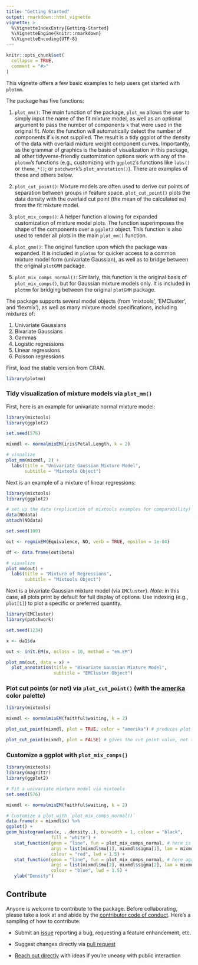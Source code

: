 ```yaml
---
title: "Getting Started"
output: rmarkdown::html_vignette
vignette: >
  %\VignetteIndexEntry{Getting-Started}
  %\VignetteEngine{knitr::rmarkdown}
  %\VignetteEncoding{UTF-8}
---
```


```r
knitr::opts_chunk$set(
  collapse = TRUE,
  comment = "#>"
)
```

This vignette offers a few basic examples to help users get started with `plotmm`.

The package has five functions: 

1. `plot_mm()`: The main function of the package, `plot_mm` allows the user to simply input the name of the fit mixture model, as well as an optional argument to pass the number of components `k` that were used in the original fit. *Note*: the function will automatically detect the number of components if `k` is not supplied. The result is a tidy ggplot of the density of the data with overlaid mixture weight component curves. Importantly, as the grammar of graphics is the basis of visualization in this package, all other tidyverse-friendly customization options work with any of the `plotmm`'s functions (e.g., customizing with `ggplot2`'s functions like `labs()` or `theme_*()`; or `patchwork`'s `plot_annotation()`). There are examples of these and others below.  

2. `plot_cut_point()`: Mixture models are often used to derive cut points of separation between groups in feature space. `plot_cut_point()` plots the data density with the overlaid cut point (the mean of the calculated `mu`) from the fit mixture model. 

3. `plot_mix_comps()`: A helper function allowing for expanded customization of mixture model plots. The function superimposes the shape of the components over a `ggplot2` object. This function is also used to render all plots in the main `plot_mm()` function.

4. `plot_gmm()`: The original function upon which the package was expanded. It is included in `plotmm` for quicker access to a common mixture model form (univariate Gaussian), as well as to bridge between the original `plotGMM` package.

5. `plot_mix_comps_normal()`: Similarly, this function is the original basis of `plot_mix_comps()`, but for Gaussian mixture models only. It is included in `plotmm` for bridging between the original `plotGMM` package.

The package supports several model objects (from 'mixtools', 'EMCluster', and 'flexmix'), as well as many mixture model specifications, including mixtures of: 

1. Univariate Gaussians
2. Bivariate Gaussians
3. Gammas
4. Logistic regressions
5. Linear regressions
6. Poisson regressions

First, load the stable version from CRAN.

```r
library(plotmm)
```

### Tidy visualization of mixture models via `plot_mm()`

First, here is an example for univariate normal mixture model:

```r
library(mixtools)
library(ggplot2)

set.seed(576)

mixmdl <- normalmixEM(iris$Petal.Length, k = 2)

# visualize
plot_mm(mixmdl, 2) +
  labs(title = "Univariate Gaussian Mixture Model",
       subtitle = "Mixtools Object")
```

Next is an example of a mixture of linear regressions:

```r
library(mixtools)
library(ggplot2)

# set up the data (replication of mixtools examples for comparability)
data(NOdata)
attach(NOdata)

set.seed(100)

out <- regmixEM(Equivalence, NO, verb = TRUE, epsilon = 1e-04)

df <- data.frame(out$beta)

# visualize
plot_mm(out) +
  labs(title = "Mixture of Regressions",
       subtitle = "Mixtools Object")
```

Next is a bivariate Gaussian mixture model (via `EMCluster`). *Note*: in this case, all plots print by default for full display of options. Use indexing (e.g., `plot[1]`) to plot a specific or preferred quantity.

```r
library(EMCluster)
library(patchwork)

set.seed(1234)

x <- da1$da

out <- init.EM(x, nclass = 10, method = "em.EM")

plot_mm(out, data = x) + 
  plot_annotation(title = "Bivariate Gaussian Mixture Model",
                  subtitle = "EMCluster Object")
```

### Plot cut points (or not) via `plot_cut_point()` (with the [amerika](https://CRAN.R-project.org/package=amerika) color palette)

```r
library(mixtools)

mixmdl <- normalmixEM(faithful$waiting, k = 2)

plot_cut_point(mixmdl, plot = TRUE, color = "amerika") # produces plot

plot_cut_point(mixmdl, plot = FALSE) # gives the cut point value, not the plot
```

### Customize a ggplot with `plot_mix_comps()`

```r
library(mixtools)
library(magrittr)
library(ggplot2)

# Fit a univariate mixture model via mixtools
set.seed(576)

mixmdl <- normalmixEM(faithful$waiting, k = 2)

# Customize a plot with `plot_mix_comps_normal()`
data.frame(x = mixmdl$x) %>%
ggplot() +
geom_histogram(aes(x, ..density..), binwidth = 1, colour = "black",
                 fill = "white") +
   stat_function(geom = "line", fun = plot_mix_comps_normal, # here is the function
                 args = list(mixmdl$mu[1], mixmdl$sigma[1], lam = mixmdl$lambda[1]),
                 colour = "red", lwd = 1.5) +
   stat_function(geom = "line", fun = plot_mix_comps_normal, # here again as k = 2
                 args = list(mixmdl$mu[2], mixmdl$sigma[2], lam = mixmdl$lambda[2]),
                 colour = "blue", lwd = 1.5) +
   ylab("Density")
```

## Contribute

Anyone is welcome to contribute to the package. Before collaborating, please take a look at and abide by the [contributor code of conduct](https://github.com/pdwaggoner/plotmm/blob/master/CODE_OF_CONDUCT.md). Here's a sampling of how to contribute:

  - Submit an [issue](https://github.com/pdwaggoner/plotmm/issues) reporting a bug, requesting a feature enhancement, etc. 

  - Suggest changes directly via [pull request](https://github.com/pdwaggoner/plotmm/pulls)

  - [Reach out directly](https://pdwaggoner.github.io/) with ideas if you're uneasy with public interaction
